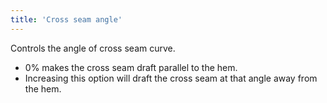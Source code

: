 ```yaml
---
title: 'Cross seam angle'
---
```


Controls the angle of cross seam curve.

- 0% makes the cross seam draft parallel to the hem.
- Increasing this option will draft the cross seam at that angle away from the
  hem.
